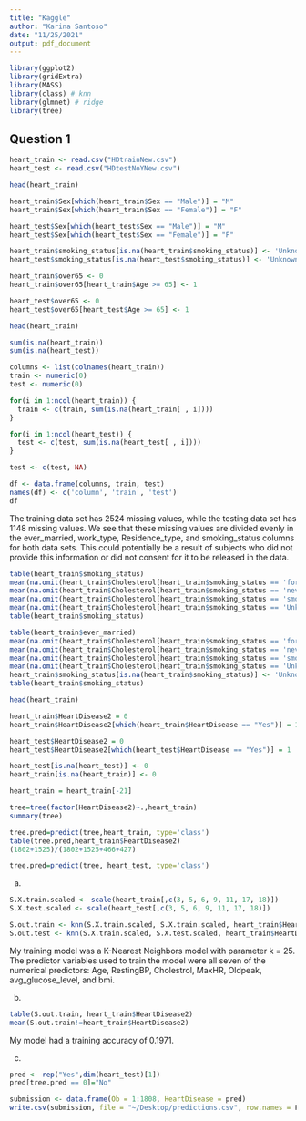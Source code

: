 ```yaml
---
title: "Kaggle"
author: "Karina Santoso"
date: "11/25/2021"
output: pdf_document
---
```


```r
library(ggplot2)
library(gridExtra)
library(MASS)
library(class) # knn
library(glmnet) # ridge
library(tree)
```

## Question 1

```r
heart_train <- read.csv("HDtrainNew.csv")
heart_test <- read.csv("HDtestNoYNew.csv")

head(heart_train)
```

```r
heart_train$Sex[which(heart_train$Sex == "Male")] = "M"
heart_train$Sex[which(heart_train$Sex == "Female")] = "F"

heart_test$Sex[which(heart_test$Sex == "Male")] = "M"
heart_test$Sex[which(heart_test$Sex == "Female")] = "F"

heart_train$smoking_status[is.na(heart_train$smoking_status)] <- 'Unknown'
heart_test$smoking_status[is.na(heart_test$smoking_status)] <- 'Unknown'

heart_train$over65 <- 0
heart_train$over65[heart_train$Age >= 65] <- 1

heart_test$over65 <- 0
heart_test$over65[heart_test$Age >= 65] <- 1

head(heart_train)
```

```r
sum(is.na(heart_train))
sum(is.na(heart_test))

columns <- list(colnames(heart_train))
train <- numeric(0)
test <- numeric(0)

for(i in 1:ncol(heart_train)) { 
  train <- c(train, sum(is.na(heart_train[ , i])))
}

for(i in 1:ncol(heart_test)) { 
  test <- c(test, sum(is.na(heart_test[ , i])))
}

test <- c(test, NA)

df <- data.frame(columns, train, test)
names(df) <- c('column', 'train', 'test')
df
```

The training data set has 2524 missing values, while the testing data set has 1148 missing values. We see that these missing values are divided evenly in the ever_married, work_type, Residence_type, and smoking_status columns for both data sets. This could potentially be a result of subjects who did not provide this information or did not consent for it to be released in the data.

```r
table(heart_train$smoking_status)
mean(na.omit(heart_train$Cholesterol[heart_train$smoking_status == 'formerly smoked']))
mean(na.omit(heart_train$Cholesterol[heart_train$smoking_status == 'never smoked']))
mean(na.omit(heart_train$Cholesterol[heart_train$smoking_status == 'smokes']))
mean(na.omit(heart_train$Cholesterol[heart_train$smoking_status == 'Unknown']))
table(heart_train$smoking_status)
```

```r
table(heart_train$ever_married)
mean(na.omit(heart_train$Cholesterol[heart_train$smoking_status == 'formerly smoked']))
mean(na.omit(heart_train$Cholesterol[heart_train$smoking_status == 'never smoked']))
mean(na.omit(heart_train$Cholesterol[heart_train$smoking_status == 'smokes']))
mean(na.omit(heart_train$Cholesterol[heart_train$smoking_status == 'Unknown']))
heart_train$smoking_status[is.na(heart_train$smoking_status)] <- 'Unknown'
table(heart_train$smoking_status)
```

```r
head(heart_train)
```

```r
heart_train$HeartDisease2 = 0
heart_train$HeartDisease2[which(heart_train$HeartDisease == "Yes")] = 1

heart_test$HeartDisease2 = 0
heart_test$HeartDisease2[which(heart_test$HeartDisease == "Yes")] = 1

heart_test[is.na(heart_test)] <- 0
heart_train[is.na(heart_train)] <- 0

heart_train = heart_train[-21]
```

```r
tree=tree(factor(HeartDisease2)~.,heart_train)
summary(tree)

tree.pred=predict(tree,heart_train, type='class')
table(tree.pred,heart_train$HeartDisease2)
(1802+1525)/(1802+1525+466+427)

tree.pred=predict(tree, heart_test, type='class')
```

a)

```r
S.X.train.scaled <- scale(heart_train[,c(3, 5, 6, 9, 11, 17, 18)])
S.X.test.scaled <- scale(heart_test[,c(3, 5, 6, 9, 11, 17, 18)])

S.out.train <- knn(S.X.train.scaled, S.X.train.scaled, heart_train$HeartDisease2, k=25)
S.out.test <- knn(S.X.train.scaled, S.X.test.scaled, heart_train$HeartDisease2, k=25)
```

My training model was a K-Nearest Neighbors model with parameter k = 25. The predictor variables used to train the model were all seven of the numerical predictors: Age, RestingBP, Cholestrol, MaxHR, Oldpeak, avg_glucose_level, and bmi.

b)

```r
table(S.out.train, heart_train$HeartDisease2)
mean(S.out.train!=heart_train$HeartDisease2)
```

My model had a training accuracy of 0.1971.

c)

```r
pred <- rep("Yes",dim(heart_test)[1])
pred[tree.pred == 0]="No"

submission <- data.frame(Ob = 1:1808, HeartDisease = pred)
write.csv(submission, file = "~/Desktop/predictions.csv", row.names = F)
```






